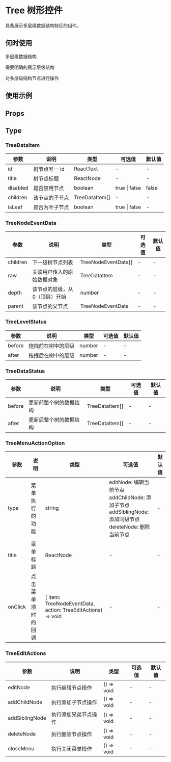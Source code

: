 # Tree 树形控件

具备展示多层级数据结构特征的组件。

## 何时使用

多层级数据结构

需要明确的展示层级结构

对多层级结构节点进行操作

## 使用示例

<!-- Inject Stories -->

## Props

<!-- Inject Props -->

## Type

### TreeDataItem

| 参数     | 说明           | 类型           | 可选值        | 默认值 |
| -------- | -------------- | -------------- | ------------- | ------ |
| id       | 树节点唯一 id  | ReactText      | -             | -      |
| title    | 树节点标题     | ReactNode      | -             | -      |
| disabled | 是否禁用节点   | boolean        | true \| false | false  |
| children | 该节点的子节点 | TreeDataItem[] | -             | -      |
| isLeaf   | 是否为叶子节点 | boolean        | true \| false | -      |

### TreeNodeEventData

| 参数     | 说明                           | 类型                | 可选值 | 默认值 |
| -------- | ------------------------------ | ------------------- | ------ | ------ |
| children | 下一级树节点列表               | TreeNodeEventData[] | -      | -      |
| raw      | 关联用户传入的原始数据对象     | TreeDataItem        | -      | -      |
| depth    | 该节点的层级，从 0（顶层）开始 | number              | -      | -      |
| parent   | 该节点的父节点                 | TreeNodeEventData   | -      | -      |

### TreeLevelStatus

| 参数   | 说明               | 类型   | 可选值 | 默认值 |
| ------ | ------------------ | ------ | ------ | ------ |
| before | 拖拽前在树中的层级 | number | -      | -      |
| after  | 拖拽后在树中的层级 | number | -      | -      |

### TreeDataStatus

| 参数   | 说明                   | 类型           | 可选值 | 默认值 |
| ------ | ---------------------- | -------------- | ------ | ------ |
| before | 更新前整个树的数据结构 | TreeDataItem[] | -      | -      |
| after  | 更新后整个树的数据结构 | TreeDataItem[] | -      | -      |

### TreeMenuActionOption

| 参数    | 说明               | 类型                                                        | 可选值                                                                                                                  | 默认值 |
| ------- | ------------------ | ----------------------------------------------------------- | ----------------------------------------------------------------------------------------------------------------------- | ------ |
| type    | 菜单执行的功能     | string                                                      | editNode: 编辑当前节点 <br/> addChildNode: 添加子节点 <br/> addSiblingNode: 添加同级节点 <br/> deleteNode: 删除当前节点 | -      |
| title   | 菜单标题           | ReactNode                                                   | -                                                                                                                       | -      |
| onClick | 点击菜单项时的回调 | ( item: TreeNodeEventData, action: TreeEditActions) => void | -                                                                                                                       | -      |

### TreeEditActions

| 参数           | 说明                 | 类型       | 可选值 | 默认值 |
| -------------- | -------------------- | ---------- | ------ | ------ |
| editNode       | 执行编辑节点操作     | () => void | -      | -      |
| addChildNode   | 执行添加子节点操作   | () => void | -      | -      |
| addSiblingNode | 执行添加兄弟节点操作 | () => void | -      | -      |
| deleteNode     | 执行删除节点操作     | () => void | -      | -      |
| closeMenu      | 执行关闭菜单操作     | () => void | -      | -      |
